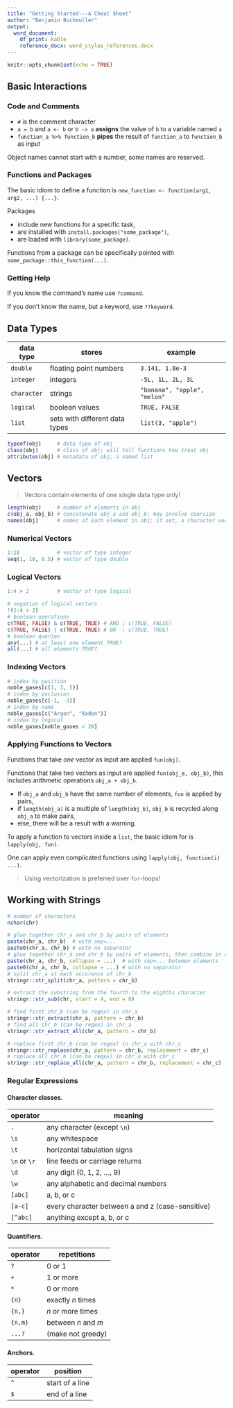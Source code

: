 ```yaml
---
title: "Getting Started---A Cheat Sheet"
author: "Benjamin Buchmuller"
output: 
  word_document:
    df_print: kable
    reference_docx: word_styles_references.docx
---
```


```r
knitr::opts_chunk$set(echo = TRUE)
```

## Basic Interactions

### Code and Comments

* `#` is the comment character
* `a = b` and `a <- b` or `b -> a` **assigns** the value of `b` to a variable named `a`
* `function_a %>% function_b` **pipes** the result of `function_a` to `function_b` as input

Object names cannot start with a number, some names are reserved.

### Functions and Packages

The basic idiom to define a function is `new_function <- function(arg1, arg2, ...) {...}`.

Packages

* include new functions for a specific task,
* are installed with `install.packages("some_package")`,
* are loaded with `library(some_package)`.

Functions from a package can be specifically pointed with `some_package::this_function(...)`.

### Getting Help

If you know the command's name use `?command`.

If you don't know the name, but a keyword, use `??keyword`.

## Data Types

| data type | stores | example |
|-----------|--------|---------|
| `double` | floating point numbers | `3.141, 1.8e-3` |
| `integer` | integers | `-5L, 1L, 2L, 3L` |
| `character` | strings | `"banana", "apple", "melon"` |
| `logical` | boolean values | `TRUE, FALSE` |
| `list` | sets with different data types | `list(3, "apple")` |

```r
typeof(obj)     # data type of obj
class(obj)      # class of obj; will tell functions how treat obj
attributes(obj) # metadata of obj; a named list
```

## Vectors

> Vectors contain elements of one single data type only!

```r
length(obj)     # number of elements in obj
c(obj_a, obj_b) # concatenate obj_a and obj_b; may involve coercion 
names(obj)      # names of each element in obj; if set, a character vector 
```

### Numerical Vectors

```r
1:10            # vector of type integer
seq(1, 10, 0.5) # vector of type double
```

### Logical Vectors

```r
1:4 > 2         # vector of type logical
```

```r
# negation of logical vectors
!(1:4 > 2)
# boolean operations 
c(TRUE, FALSE) & c(TRUE, TRUE) # AND : c(TRUE, FALSE)
c(TRUE, FALSE) | c(TRUE, TRUE) # OR  : c(TRUE, TRUE)
# boolean queries
any(...) # at least one element TRUE?
all(...) # all elements TRUE?
```

### Indexing Vectors

```r
# index by position
noble_gases[c(1, 3, 5)]
# index by exclusion
noble_gases[c(-1, -3)]
# index by name
noble_gases[c("Argon", "Radon")]
# index by logical
noble_gases[noble_gases < 20]
```

### Applying Functions to Vectors

Functions that take _one_ vector as input are applied `fun(obj)`. 

Functions that take _two_ vectors as input are applied `fun(obj_a, obj_b)`, this includes arithmetic operations `obj_a + obj_b`.

* If `obj_a` and `obj_b` have the same number of elements, `fun` is applied by pairs,
* if `length(obj_a)` is a multiple of `length(obj_b)`, `obj_b` is recycled along `obj_a` to make pairs,
* else, there will be a result with a warning.

To apply a function to vectors inside a `list`, the basic idiom for is `lapply(obj, fun)`.

One can apply even complicated functions using `lapply(obj, function(i) ...)`.

> Using vectorization is preferred over `for`-loops!

## Working with Strings

```r
# number of characters
nchar(chr)

# glue together chr_a and chr_b by pairs of elements
paste(chr_a, chr_b)  # with sep=...
paste0(chr_a, chr_b) # with no separator
# glue together chr_a and chr_b by pairs of elements, then combine in a single string
paste(chr_a, chr_b, collapse = ...)  # with sep=... between elements
paste0(chr_a, chr_b, collapse = ...) # with no separator
# split chr_a at each occurence of chr_b
stringr::str_split(chr_a, pattern = chr_b)

# extract the substring from the fourth to the eighths character
stringr::str_sub(chr, start = 4, end = 8)

# find first chr_b (can be regex) in chr_a
stringr::str_extract(chr_a, pattern = chr_b)
# find all chr_b (can be regex) in chr_a
stringr::str_extract_all(chr_a, pattern = chr_b)

# replace first chr_b (can be regex) in chr_a with chr_c
stringr::str_replace(chr_a, pattern = chr_b, replacement = chr_c)
# replace all chr_b (can be regex) in chr_a with chr_c
stringr::str_replace_all(chr_a, pattern = chr_b, replacement = chr_c)
```

### Regular Expressions

#### Character classes.

| operator | meaning |
|----------|---------|
| `.` | any character (except `\n`) |
| `\s` | any whitespace |
| `\t` | horizontal tabulation signs |
| `\n` or `\r` | line feeds or carriage returns |
| `\d` | any digit (0, 1, 2, ..., 9) |
| `\w` | any alphabetic and decimal numbers | 
| `[abc]` | a, b, or c |
| `[a-c]` | every character between a and z (case-sensitive) |
| `[^abc]` | anything except a, b, or c | 

#### Quantifiers.

| operator | repetitions |
|----------|-------------|
| `?` | 0 or 1 |
| `+` | 1 or more |
| `*` | 0 or more |
| `{n}` | exactly _n_ times |
| `{n,}` | _n_ or more times |
| `{n,m}` | between _n_ and _m_ |
| `...?` | (make not greedy) |

#### Anchors.

| operator | position |
|----------|----------|
| `^` | start of a line |
| `$` | end of a line |